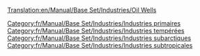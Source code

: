 [[Translation:en/Manual/Base Set/Industries/Oil Wells]]

{{fr/Manual/Base Set/Industries/Industries|image=en/Manual/Base Set/Industries/Oilwells.png
|nom=Puits de pétrole
|climats=[[fr/Manual/Climat#tempere|Tempéré]], [[fr/Manual/Climat#subarctique|Subarctique]], [[fr/Manual/Climat#subtropical|Subtropical]].
|accepte=Rien
|produit=[[fr/Manual/Base Set/Cargos/Pétrole|Pétrole]]
|notes=A une tendance à s'assécher après quelques années de service.
}}
[[Category:fr/Manual/Base Set/Industries/Industries primaires]]
[[Category:fr/Manual/Base Set/Industries/Industries tempérées]]
[[Category:fr/Manual/Base Set/Industries/Industries subarctiques]]
[[Category:fr/Manual/Base Set/Industries/Industries subtropicales]]